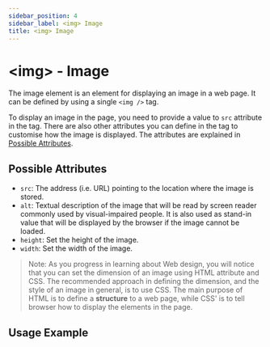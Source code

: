 ```yaml
---
sidebar_position: 4
sidebar_label: <img> Image
title: <img> Image
---
```



# &lt;img&gt; - Image

The image element is an element for displaying an image in a web page. It can
be defined by using a single `<img />` tag.

To display an image in the page, you need to provide a value to `src` attribute
in the tag. There are also other attributes you can define in the tag to
customise how the image is displayed. The attributes are explained in [Possible Attributes](#possible-attributes).

## Possible Attributes

-  `src`: The address (i.e. URL) pointing to the location where the image is
   stored.
-  `alt`: Textual description of the image that will be read by screen reader
   commonly used by visual-impaired people. It is also used as stand-in value
   that will be displayed by the browser if the image cannot be loaded.
-  `height`: Set the height of the image.
-  `width`: Set the width of the image.

> Note: As you progress in learning about Web design, you will notice that
> you can set the dimension of an image using HTML attribute and CSS.
> The recommended approach in defining the dimension, and the style of an
> image in general, is to use CSS. The main purpose of HTML is to define a
> **structure** to a web page, while CSS' is to tell browser how to display
> the elements in the page.

## Usage Example

<Tabs>
    <TabItem value="example1" label="Display Images" default>
        <CodeEditor defaultValue={imgExample} />
    </TabItem>
</Tabs>
